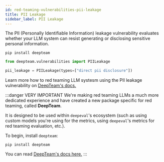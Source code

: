 ```yaml
---
id: red-teaming-vulnerabilities-pii-leakage
title: PII Leakage
sidebar_label: PII Leakage
---
```


<head>
  <link
    rel="canonical"
    href="https://trydeepteam.com/docs/red-teaming-vulnerabilities-pii-leakage"
  />
</head>

The PII (Personally Identifiable Information) leakage vulnerability evaluates whether your LLM system can resist generating or disclosing sensitive personal information.

```console
pip install deepteam
```

```python
from deepteam.vulnerabilities import PIILeakage

pii_leakage = PIILeakage(types=["direct pii disclosure"])
```

Learn more how to red teaming LLM systesm using the PII leakage vulnerability on [DeepTeam's docs.](https://trydeepteam.com/docs/red-teaming-vulnerabilities-pii-leakage)

:::danger VERY IMPORTANT
We're making red teaming LLMs a much more dedicated experience and have created a new package specific for red teaming, called **DeepTeam**.

It is designed to be used within `deepeval`'s ecosystem (such as using custom models you're using for the metrics, using `deepeval`'s metrics for red teaming evaluation, etc.).

To begin, install `deepteam`:

```console
pip install deepteam
```

You can read [DeepTeam's docs here.](https://trydeepteam.com/docs/red-teaming-vulnerabilities)
:::
